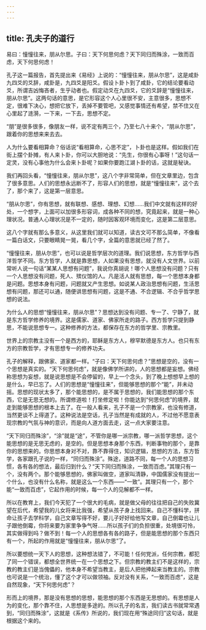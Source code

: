 ```yaml
---
---
---
```

title: 孔夫子的道行
---




易曰：憧憧往来，朋从尔思。子曰：天下何思何虑？天下同归而殊涂，一致而百虑，天下何思何虑！

孔子这一篇报告，首先提出来《易经》上说的：“憧憧往来，朋从尔思”，这是咸卦九四爻的爻辞，咸卦是，九四爻是阳爻。假设卜卦卜到了咸卦，它的结论要看动爻，所谓吉凶悔吝者，生乎动者也。假定动爻在九四爻，它的爻辞是“憧憧往来，朋从尔思”。这两句话的意思，是它形容这个人心里很不安，主意很多，思想不定，很难下决心，想把它放下，丢掉不要管吧，又感觉事情还有希望，禁不住又在心里起了涟漪，一下来，一下去，思想不定。

“朋”是很多很多，像朋友一样，说不定有两三个，乃至七八十来个，“朋从尔思”，跟着你的思想来来去去。

人为什么要看相算命？俗话说“看相算命，心思不定”，卜卦也是这样。假如我们在街上摆个卦摊，有人来卜卦，你可以大胆地说：“先生，你很有心事呀！”这句话一定灵，没有心事他为什么会来卜卦呢？如果你要跑江湖卜卦的话，这就是秘诀。

我们再回头看，“憧憧往来，朋从尔思”，这八个字非常简单，但在文章里边，包含了很多意思。人们的思想永远断不了，形容人们的思想，就是“憧憧往来”，这个去了，那个来了，这是第一层意思。

“朋从尔思”，你有思想，就有联想、感想、理想、幻想……我们中文就有这样的好处，一个想字，上面可以加很多形容词，成各种不同的想，究竟起来，就是一种心理状况。普通人心理状况是不一定的，随时因客观环境而变化，这是第二层意思。

这八个字就有那么多意义，从这里我们就可以知道，读古文可不那么简单，不像看一篇白话文，只要眼睛晃一晃，看几个字，全篇的意思就已经了然了。

“憧憧往来，朋从尔思”，也可以说是哲学层次的道理。我们说思想，东方哲学与西洋哲学不同。东方哲学，人就是靠思想，人如果没有思想，就没有人文世界。以前常听人说一句话“某某人思想有问题”，我说你真胡说！哪个人思想没有问题？只有一个人思想没有问题，死人、殡仪馆的人。凡是活人就有思想，每一个思想本身都是问题。思想本身有问题，问题就又产生思想。如说某人政治思想有问题，生活思想有问题，那还可以通，随便讲思想有问题，这是不通、不合逻辑、不合乎哲学思想的说法。

为什么人的思想“憧憧往来，朋从尔思”？思想达到没有问题、专一了、宁静了，就是东方哲学修养的境界。这是儒家、道家、佛家所走的路子。西方哲学只提到静思，不能说思想专一。这种修养的方法，都保存在东方的哲学里、宗教里。

世界上的宗教主没有一个是西方的，耶稣是东方人，穆罕默德是东方人。也只有东方的宗教哲学，才有思想专一的修养功夫。

孔子的解释，跟佛家、道家都一样。“子曰：天下何思何虑？”思想是空的，没有一个思想是真实的。“天下何思何虑”，就是像佛学所讲的，人的思想都是妄想。佛经称思想为妄想，就是说思想是不会停留的，早上一个念头，到了晚上想想早上想的是什么，早已忘了。人们的思想是“憧憧往来”，但能够思想的那个“能”，并未动摇。思想的现状太多了，那个能思想的，是不属于思想的，我们能思想的那个东西，它是无思无想的。所谓修道啦！打坐修定啦！你能达到“何思何虑”的境界，就走到能够思想的根本上去了。在一般人看来，孔子不是一个宗教家，也没有修道，当然更谈不上得道了。这种说法是空话，孔子当然是有成就的人，不过他不愿意表现宗教的气氛与神的意识，而是向人道方面去走，这一点大家要注意。

“天下同归而殊涂”，“涂”就是“途”，不管你是哪一派宗教，哪一派哲学思想，这个能思想的是无思无虑的，是空的。但是思想本身那个东西，判断事物的那个，是靠你的思想来的。你思想本身对不对，靠不靠得住，知识逻辑，思想的方法，东方哲学，各家跟孔子说的一样，“同归而殊涂”。殊途，道路不同，每一个人的思想习惯，各有各的想法，最后归到什么？“天下同归而殊涂，一致而百虑。”其理只有一个，没有两个。那个能够思想的，佛家叫做空，道家叫清静，中国儒家没有提出一个什么，也没有什么名称，就是这么一个东西——“一致”。其理只有一个，那个能“一致而百虑”，它起作用的时候，每一个人的见解都不一样。

所以在教育上，我们今天犯了一个很大的毛病，就是做父母的往往把自己的失败冀望在后代，希望我的儿女将来比我强，希望从孩子身上找回来。自己不懂科学，拼命让孩子去学科学，自己文章写得不好，要儿子好好给他写文章，自己倒霉也让儿子跟他倒霉，你将来要为家里争争气呀……所以孩子们的负担很重，处境很可怜，其实做得到吗？做不到！每一个人的思想各有各的路子，但是能思想的那个东西只有一个，所起的作用就是“憧憧往来，朋从尔思”了。

所以要想统一天下人的思想，这种想法错了，不可能！任何党派，任何宗教，都犯了同一个错误，都想全世界统一在一个思想之下。但宗教的教主们不是这样的，宗教的教主们是当傀儡的，他本身不希望当教主，是后人把他捧起来当教主的。宗教也可说是一个统治，懂了这个才可以做领袖。反对没有关系，“一致而百虑”，这是自然现象，“天下何思何虑”？

形而上的境界，那是没有思想的思想，能思想的那个东西是无思想的。有思想是人为的变化，那个靠不住，人思想是多途的。所以孔子的名言，我们读古书就常常遇到，“同归而殊涂”，这就是《系传》所说的，我们现在用“殊途同归”这句话，就是根据这个来的。